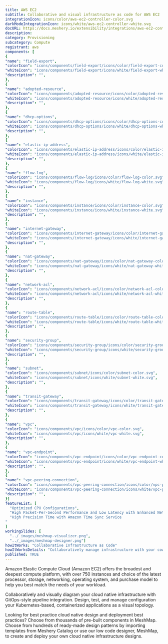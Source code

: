 ```yaml
---
title: AWS EC2
subtitle: Collaborative and visual infrastructure as code for AWS EC2
integrationIcon: icons/color/aws-ec2-controller-color.svg
darkModeIntegrationIcon: icons/white/aws-ec2-controller-white.svg
docURL: https://docs.meshery.io/extensibility/integrations/aws-ec2-controller
description: 
category: Provisioning
subcategory: Compute
registrant: aws
components: [
{
"name": "field-export",
"colorIcon": "icons/components/field-export/icons/color/field-export-color.svg",
"whiteIcon": "icons/components/field-export/icons/white/field-export-white.svg",
"description": "",
},
{
"name": "adopted-resource",
"colorIcon": "icons/components/adopted-resource/icons/color/adopted-resource-color.svg",
"whiteIcon": "icons/components/adopted-resource/icons/white/adopted-resource-white.svg",
"description": "",
},
{
"name": "dhcp-options",
"colorIcon": "icons/components/dhcp-options/icons/color/dhcp-options-color.svg",
"whiteIcon": "icons/components/dhcp-options/icons/white/dhcp-options-white.svg",
"description": "",
},
{
"name": "elastic-ip-address",
"colorIcon": "icons/components/elastic-ip-address/icons/color/elastic-ip-address-color.svg",
"whiteIcon": "icons/components/elastic-ip-address/icons/white/elastic-ip-address-white.svg",
"description": "",
},
{
"name": "flow-log",
"colorIcon": "icons/components/flow-log/icons/color/flow-log-color.svg",
"whiteIcon": "icons/components/flow-log/icons/white/flow-log-white.svg",
"description": "",
},
{
"name": "instance",
"colorIcon": "icons/components/instance/icons/color/instance-color.svg",
"whiteIcon": "icons/components/instance/icons/white/instance-white.svg",
"description": "",
},
{
"name": "internet-gateway",
"colorIcon": "icons/components/internet-gateway/icons/color/internet-gateway-color.svg",
"whiteIcon": "icons/components/internet-gateway/icons/white/internet-gateway-white.svg",
"description": "",
},
{
"name": "nat-gateway",
"colorIcon": "icons/components/nat-gateway/icons/color/nat-gateway-color.svg",
"whiteIcon": "icons/components/nat-gateway/icons/white/nat-gateway-white.svg",
"description": "",
},
{
"name": "network-acl",
"colorIcon": "icons/components/network-acl/icons/color/network-acl-color.svg",
"whiteIcon": "icons/components/network-acl/icons/white/network-acl-white.svg",
"description": "",
},
{
"name": "route-table",
"colorIcon": "icons/components/route-table/icons/color/route-table-color.svg",
"whiteIcon": "icons/components/route-table/icons/white/route-table-white.svg",
"description": "",
},
{
"name": "security-group",
"colorIcon": "icons/components/security-group/icons/color/security-group-color.svg",
"whiteIcon": "icons/components/security-group/icons/white/security-group-white.svg",
"description": "",
},
{
"name": "subnet",
"colorIcon": "icons/components/subnet/icons/color/subnet-color.svg",
"whiteIcon": "icons/components/subnet/icons/white/subnet-white.svg",
"description": "",
},
{
"name": "transit-gateway",
"colorIcon": "icons/components/transit-gateway/icons/color/transit-gateway-color.svg",
"whiteIcon": "icons/components/transit-gateway/icons/white/transit-gateway-white.svg",
"description": "",
},
{
"name": "vpc",
"colorIcon": "icons/components/vpc/icons/color/vpc-color.svg",
"whiteIcon": "icons/components/vpc/icons/white/vpc-white.svg",
"description": "",
},
{
"name": "vpc-endpoint",
"colorIcon": "icons/components/vpc-endpoint/icons/color/vpc-endpoint-color.svg",
"whiteIcon": "icons/components/vpc-endpoint/icons/white/vpc-endpoint-white.svg",
"description": "",
},
{
"name": "vpc-peering-connection",
"colorIcon": "icons/components/vpc-peering-connection/icons/color/vpc-peering-connection-color.svg",
"whiteIcon": "icons/components/vpc-peering-connection/icons/white/vpc-peering-connection-white.svg",
"description": "",
}]
featureList: [
  "Optimized CPU Configurations",
  "High Packet-Per-Second Performance and Low Latency with Enhanced Networking",
  "High Precision Time with Amazon Time Sync Service
"
]
workingSlides: [
  "../_images/meshmap-visualizer.png",
  "../_images/meshmap-designer.png"]
howItWorks: "Collaborative Infrastructure as Code"
howItWorksDetails: "Collaboratively manage infrastructure with your coworkers synchronously sharing the same designs."
published: TRUE
---
```

<p>
Amazon Elastic Compute Cloud (Amazon EC2) offers the broadest and deepest compute platform, with over 750 instances and choice of the latest processor, storage, networking, operating system, and purchase model to help you best match the needs of your workload. 
</p>
<p>
    Collaboratively and visually diagram your cloud native infrastructure with GitOps-style pipeline integration. Design, test, and manage configuration your Kubernetes-based, containerized applications as a visual topology.
</p>
<p>
    Looking for best practice cloud native design and deployment best practices? Choose from thousands of pre-built components in MeshMap. Choose from hundreds of ready-made design patterns by importing templates from Meshery Catalog or use our low code designer, MeshMap, to create and deploy your own cloud native infrastructure designs.
</p>
